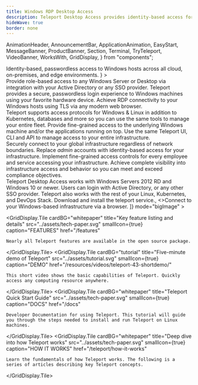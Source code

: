 ```yaml
---
title: Windows RDP Desktop Access
description: Teleport Desktop Access provides identity-based access for Windows Servers and Desktops.
hideWave: true
border: none
---
```


  AnimationHeader,
  AnnouncementBar,
  ApplicationAnimation,
  EasyStart,
  MessageBanner,
  ProductBanner,
  Section,
  Terminal,
  TryTeleport,
  VideoBanner,
  WorksWith,
  GridDisplay,
} from "components";

<Section bg="grayWave">
  <AnimationHeader
    title="Teleport Desktop Access"
    subtitle="Teleport Access Plane"
    description={
      <>
        Identity-based, passwordless access to Windows hosts across all cloud, on-premises, and edge environments.
      </>
    }
  >
  <ApplicationAnimation animationType="desktop"/>
  </AnimationHeader>
  <AnnouncementBar />
</Section>
<Section bg="waveLight">
  <ProductBanner
    imgPosition="right"
    title="Passwordless access for your Windows infrastructure"
    src="../assets/passwordless.png"
    alt="a diagram of server architecture"
    description="Upgrade your entire Windows fleet to security best practices, including SSO, MFA, and passwordless just-in-time access via short-lived certificates."
  >
    <ProductBanner.Item title="Active Directoy integration">
      Provide role-based access to any Windows Server or Desktop via integration with your Active Directory or any SSO provider.
    </ProductBanner.Item>
    <ProductBanner.Item title="Biometric access">
      Teleport provides a secure, passwordless login experience to Windows machines using your favorite hardware device.
    </ProductBanner.Item>
    <ProductBanner.Item title="Browser-based access">
      Achieve RDP connectivity to your Windows hosts using TLS via any modern web browser.
    </ProductBanner.Item>
  </ProductBanner>
</Section>
<Section bg="grayWave">
  <ProductBanner
    imgPosition="left"
    title="A single Access Plane for mixed environments"
    src="../assets/access-desktop.png"
    alt="a diagram of server architecture"
    description="Most organizations run Windows workloads alongside Linux servers, SQL & NoSQL databases, Kubernetes clusters, and a variety of internal applications like Jenkins, GitLab, Grafana, and more."
  >
    <ProductBanner.Item title="RDP & SSH">
      Teleport supports access protocols for Windows & Linux in addition to Kubernetes, databases and more so you can use the same tools to manage your entire fleet.
    </ProductBanner.Item>
    <ProductBanner.Item title="Fine-grained access">
      Provide fine-grained access to the underlying Windows machine and/or the applications running on top.
    </ProductBanner.Item>
    <ProductBanner.Item title="Unified Solution">
      Use the same Teleport UI, CLI and API to manage access to your entire infrastructure.
    </ProductBanner.Item>
  </ProductBanner>
</Section>
<Section bg="waveLight">
  <ProductBanner
    imgPosition="right"
    subtitle="Teleport Access Plane"
    title="Easy, secure infrastructure access"
    src="../assets/the-easiest.png"
    alt="a diagram of server architecture"
    description="Teleport is the easiest, most secure way to access all your infrastructure. The open-source Teleport Access Plane consolidates the four essential infrastructure access capabilities every security-conscious organization needs."
  >
    <ProductBanner.Item title="Teleport Connect" src="../assets/connect.svg">
      Securely connect to your global infrastructure regardless of network boundaries.
    </ProductBanner.Item>
    <ProductBanner.Item title="Teleport Authenticate" src="../assets/authenticate.svg">
      Replace <em style={{color: "#512FC9", fontSize: "18px", fontStyle: "normal", fontFamily: "'Ubuntu Mono', 'Courier New', Courier, monospace" }}>admin</em> accounts with identity-based access for your infrastructure. 
    </ProductBanner.Item>
    <ProductBanner.Item title="Teleport Authorize" src="../assets/authorize.svg">
      Implement fine-grained access controls for every employee and service accessing your infrastructure.
    </ProductBanner.Item>
    <ProductBanner.Item title="Teleport Audit" src="../assets/audit.svg">
      Achieve complete visibility into infrastructure access and behavior so you can meet and exceed compliance objectives.
    </ProductBanner.Item>
  </ProductBanner>
</Section>
<VideoBanner title="Demo Video" videoId="n2h0GisWdss" />
<WorksWith title="Works with everything you have">
  Teleport Desktop Access works with Windows Servers 2012 RD and Windows 10 or newer. 
  Users can login with Active Directory, or any other SSO provider. 
  Teleport also works with the rest of your Linux, Kubernetes, and DevOps Stack.
</WorksWith>
<EasyStart
  bg="flatWhite"
  description="Teleport is easy to deploy and use. We believe that simple and easy-to-use software is key to first-class security because it reduces the risk of a human error."
  listDescription="Teleport Desktop Access is just a single binary."
  listItems={[
    <>Download and install the <span style={{color: "#512FC9", fontFamily: "Ubuntu Mono"}}>teleport</span> service.</>, 
    <>Connect to your Windows-based infrastructure via a browser.</>
  ]}
  mode="bigImage"
>
  <NextImage src="./assets/DesktopAccess@2x.png" alt="Desktop Access Diagram" layout="fill" objectFit="contain"/>
</EasyStart>
<TryTeleport/>
<GridDisplay
  centralHeading={true}
  title="Learn more about Teleport Desktop Access"
  subtitle="Explore resources"
  titleFontSize="header-1"
  titleFontWeight="black"

  >
  <GridDisplay.Tile
    cardBG="whitepaper"
    title="Key feature listing and details"
    src="../assets/tech-paper.svg"
    smallIcon={true}
    caption="FEATURES"
    href="/features"
  >
    Nearly all Teleport features are available in the open source package.
  </GridDisplay.Tile>
  <GridDisplay.Tile
    cardBG="tutorial"
    title="Five-minute demo of Teleport"
    src="../assets/tutorial.svg"
    smallIcon={true}
    caption="DEMO"
    href="/resources/videos/teleport-43-shortdemo/"
  >
    This short video shows the basic capabilities of Teleport. Quickly
    access any computing resource anywhere.
  </GridDisplay.Tile>
  <GridDisplay.Tile
    cardBG="whitepaper"
    title="Teleport Quick Start Guide"
    src="../assets/tech-paper.svg"
    smallIcon={true}
    caption="DOCS"
    href="/docs"
  >
    Developer Documentation for using Teleport. This tutorial will guide
    you through the steps needed to install and run Teleport on Linux
    machines.
  </GridDisplay.Tile>
  <GridDisplay.Tile
    cardBG="whitepaper"
    title="Deep dive into how Teleport works"
    src="../assets/tech-paper.svg"
    smallIcon={true}
    caption="HOW IT WORKS"
    href="/teleport/how-it-works"
  >
    Learn the fundamentals of how Teleport works. The following is a
    series of articles describing key Teleport concepts.
  </GridDisplay.Tile>
</GridDisplay>
